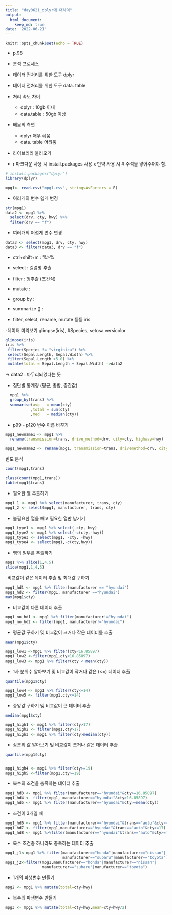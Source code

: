 ```yaml
---
title: "day0621_dplyr에 대하여"
output:
  html_document:
    keep_md: true
date: '2022-06-21'
---
```


```r
knitr::opts_chunk$set(echo = TRUE)
```

- p.98
- 분석 프로세스

- 데이터 전처리를 위한 도구 dplyr
- 데이터 전처리를 위한 도구 data. table

- 처리 속도 차이
  - dplyr : 10gb 이내
  - data.table : 50gb 이상
  
- 배움의 측면 
  - dplyr 매우 쉬움
  - data. table 어려움
  
- 라이브러리 불러오기
- r 마크다운 사용 시 install.packages 사용 x 만약 사용 시 # 주석을 넣어주어야 함.
```r
# install.packages("dplyr")
library(dplyr)

mpg1<- read.csv("mpg1.csv", stringsAsFactors = F)
```

- 여러개의 변수 쉽게 변경
```r
str(mpg1)
data2 <- mpg1 %>% 
  select(drv, cty, hwy) %>% 
  filter(drv == "f")
```

- 여러개의 어렵게 변수 변경
```r
data3 <- select(mpg1, drv, cty, hwy)
data3 <- filter(data3, drv == "f")
```

- ctrl+shift+m : %>% 
- select : 컬럼명 추출
- filter : 행추출 (조건식)
- mutate : 
- group by :
- summarize () :

- filter, select, rename, mutate 등등
iris

-데이터 미리보기
glimpse(iris),
 #Species, setosa versicolor
```r
glimpse(iris)
iris %>% 
 filter(Species != "virginica") %>% 
 select(Sepal.Length, Sepal.Width) %>%
 filter(Sepal.Length >5.0) %>% 
 mutate(total = Sepal.Length + Sepal.Width) ->data2
```
-> data2 : 마무리되었다는 뜻

- 집단별 통계량 (평균, 총합, 중간값)
```r
  mpg1 %>% 
  group_by(trans) %>% 
  summarise(avg   = mean(cty)
           ,total = sum(cty)
           ,med   = median(cty))   
```





- p99 - p120
변수 이름 바꾸기
```r
mpg1_newname1 <- mpg1 %>% 
  rename(transmission=trans, drive_method=drv, city=cty, highway=hwy)

mpg1_newname2 <- rename(mpg1, transmission=trans, drivemethod=drv, city=cty, highway=hwy)
```

빈도 분석
```r
count(mpg1,trans)
```
```r
class(count(mpg1,trans))
table(mpg1$trans)
```

- 필요한 열 추출하기
```r
mpg1_1 <- mpg1 %>% select(manufacturer, trans, cty)
mpg1_2 <- select(mpg1, manufacturer, trans, cty)
```
- 불필요한 열을 빼고 필요한 열만 남기기
```r
mpg1_type1 <- mpg1 %>% select(-cty,-hwy)
mpg1_type2 <- mpg1 %>% select(-c(cty,-hwy))
mpg1_type3 <- select(mpg1, -cty, -hwy)
mpg1_type4 <- select(mpg1,-c(cty,hwy))
```
- 행의 일부를 추출하기
```r
mpg1 %>% slice(1,4,5)
slice(mpg1,1,4,5)
```
-비교값이 같은 데이터 추출 및 최대값 구하기
```r
mpg1_hd1 <- mpg1 %>% filter(manufacturer == "hyundai") 
mpg1_hd2 <- filter(mpg1, manufacturer =="hyundai")
max(mpg1$cty)
```
- 비교값이 다른 데이터 추출
```r
mpg1_no_hd1 <- mpg1 %>% filter(manufacturer!="hyundai")
mpg1_no_hd2 <- filter(mpg1, manufacturer!="hyundai")
```

- 평균값 구하기 및 비교값이 크거나 작은 데이터를 추출
```r
mean(mpg1$cty)

mpg1_low1 <-mpg1 %>% filter(cty<16.85897)
mpg1_low2 <-filter(mpg1,cty<16.85897)
mpg1_low3 <- mpg1 %>% filter(cty < mean(cty))
```
- 1사 분위수 알아보기 및 비교값이 작거나 같은 (<=) 데이터 추출
```r
quantile(mpg1$cty)

mpg1_low4 <- mpg1 %>% filter(cty<=14)
mpg1_low5 <- filter(mpg1,cty<=14)
```
- 중앙값 구하기 및 비교값이 큰 데이터 추출
```r
median(mpg1$cty)

mpg1_high1 <- mpg1 %>% filter(cty>17)
mpg1_high2 <- filter(mpg1,cty>17)
mpg1_high3 <- mpg1 %>% filter(cty>median(cty))
```
- 삼분위 값 알아보기 및 비교값이 크거나 같은 데이터 추출
```r
quantile(mpg1$cty)


mpg1_high4 <- mpg1 %>% filter(cty>=19)
mpg1_high5 <-filter(mpg1,cty>=19)
```
- 복수의 조건을 충족하는 데이터 추출
```r
mpg1_hd3 <- mpg1 %>% filter(manufacturer=="hyundai"&cty>=16.85897)
mpg1_hd4 <- filter(mpg1, manufacturer=="hyundai"&cty>16.85897)
mpg1_hd5 <- mpg1 %>% filter(manufacturer=="hyundai"&cty>=mean(cty))
```
- 조건이 3개일 때 
```r
mpg1_hd6 <- mpg1 %>% filter(manufacturer=="hyundai"&trans=="auto"&cty>=17)
mpg1_hd7 <- filter(mpg1,manufacturer=="hyundai"&trans=="auto"&cty>=17)
mpg1_hd8 <- mpg1 %>%filter(manufacturer=="hyundai"&trans=="auto"&cty>=median(mpg1$cty))
```
- 복수 조건중 하나라도 충족하는 데이터 추출
```r
mpg1_j1<-mpg1 %>% filter(manufacturer=="honda"|manufacturer=="nissan"|
                         manufacturer=="subaru"|manufacturer=="toyota")
mpg1_j2<-filter(mpg1,manufacturer=="honda"|manufacturer=="nissan"|
                manufacturer=="subaru"|manufacturer=="toyota")
```
- 1개의 파생변수 만들기
```r
mpg2 <- mpg1 %>% mutate(total=cty+hwy)
```
- 복수의 파생변수 만들기
```r
mpg3 <- mpg1 %>% mutate(total=cty+hwy,mean=cty+hwy/2)
```

